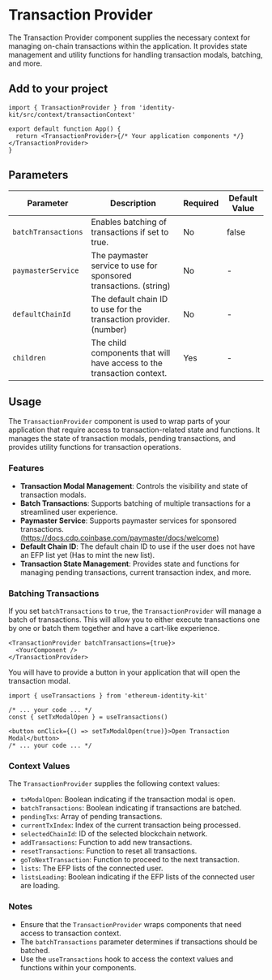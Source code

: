 # Transaction Provider

The Transaction Provider component supplies the necessary context for managing on-chain transactions within the application. It provides state management and utility functions for handling transaction modals, batching, and more.

## Add to your project

```tsx copy
import { TransactionProvider } from 'identity-kit/src/context/transactionContext'

export default function App() {
  return <TransactionProvider>{/* Your application components */}</TransactionProvider>
}
```

## Parameters

| Parameter           | Description                                                            | Required | Default Value |
| ------------------- | ---------------------------------------------------------------------- | -------- | ------------- |
| `batchTransactions` | Enables batching of transactions if set to true.                       | No       | false         |
| `paymasterService`  | The paymaster service to use for sponsored transactions. (string)      | No       | -             |
| `defaultChainId`    | The default chain ID to use for the transaction provider. (number)     | No       | -             |
| `children`          | The child components that will have access to the transaction context. | Yes      | -             |

## Usage

The `TransactionProvider` component is used to wrap parts of your application that require access to transaction-related state and functions. It manages the state of transaction modals, pending transactions, and provides utility functions for transaction operations.

### Features

- **Transaction Modal Management**: Controls the visibility and state of transaction modals.
- **Batch Transactions**: Supports batching of multiple transactions for a streamlined user experience.
- **Paymaster Service**: Supports paymaster services for sponsored transactions. [(https://docs.cdp.coinbase.com/paymaster/docs/welcome)](https://docs.cdp.coinbase.com/paymaster/docs/welcome)
- **Default Chain ID**: The default chain ID to use if the user does not have an EFP list yet (Has to mint the new list).
- **Transaction State Management**: Provides state and functions for managing pending transactions, current transaction index, and more.

### Batching Transactions

If you set `batchTransactions` to `true`, the `TransactionProvider` will manage a batch of transactions. This will allow you to either execute transactions one by one or batch them together and have a cart-like experience.

```tsx
<TransactionProvider batchTransactions={true}>
  <YourComponent />
</TransactionProvider>
```

You will have to provide a button in your application that will open the transaction modal.

```tsx
import { useTransactions } from 'ethereum-identity-kit'

/* ... your code ... */
const { setTxModalOpen } = useTransactions()

<button onClick={() => setTxModalOpen(true)}>Open Transaction Modal</button>
/* ... your code ... */
```

### Context Values

The `TransactionProvider` supplies the following context values:

- `txModalOpen`: Boolean indicating if the transaction modal is open.
- `batchTransactions`: Boolean indicating if transactions are batched.
- `pendingTxs`: Array of pending transactions.
- `currentTxIndex`: Index of the current transaction being processed.
- `selectedChainId`: ID of the selected blockchain network.
- `addTransactions`: Function to add new transactions.
- `resetTransactions`: Function to reset all transactions.
- `goToNextTransaction`: Function to proceed to the next transaction.
- `lists`: The EFP lists of the connected user.
- `listsLoading`: Boolean indicating if the EFP lists of the connected user are loading.

### Notes

- Ensure that the `TransactionProvider` wraps components that need access to transaction context.
- The `batchTransactions` parameter determines if transactions should be batched.
- Use the `useTransactions` hook to access the context values and functions within your components.
